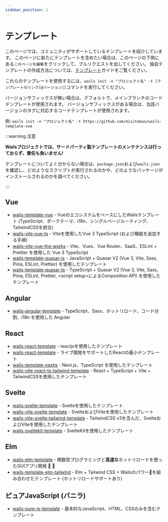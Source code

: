 ```yaml
---
sidebar_position: 1
---
```


# テンプレート

このページでは、コミュニティがサポートしているテンプレートを紹介しています。 このページに新たにテンプレートを含めたい場合は、このページの下側にある`このページを編集`をクリックして、プルリクエストを出してください。 独自テンプレートの作成方法については、[テンプレート](../guides/templates.mdx)ガイドをご覧ください。

これらのテンプレートを使用するには、`wails init -n "プロジェクト名" -t [テンプレートのリンク[@バージョン]]`コマンドを実行してください。

バージョンサフィックスが無い場合は、デフォルトで、メインブランチのコードテンプレートが使用されます。 バージョンサフィックスがある場合は、当該バージョンのタグに対応するコードテンプレートが使用されます。

例: `wails init -n "プロジェクト名" -t https://github.com/misitebao/wails-template-vue`

:::warning 注意

**Wailsプロジェクトでは、サードパーティ製テンプレートのメンテナンスは行っておらず、責任も負いません!**

テンプレートについてよく分からない場合は、`package.json`および`wails.json`を確認し、どのようなスクリプトが実行されるのかや、どのようなパッケージがインストールされるのかを調べてください。

:::

## Vue

- [wails-template-vue](https://github.com/misitebao/wails-template-vue) - VueのエコシステムをベースにしたWailsテンプレート (TypeScript、ダークテーマ、i18n、シングルページルーティング、TailwindCSSを統合)
- [wails-vite-vue-ts](https://github.com/codydbentley/wails-vite-vue-ts) - Viteを使用したVue 3 TypeScript (および機能を追加する手順)
- [wails-vite-vue-the-works](https://github.com/codydbentley/wails-vite-vue-the-works) - Vite、Vuex、Vue Router、SaaS、ESLint + Prettier を使用した Vue 3 TypeScript
- [wails-template-quasar-js](https://github.com/sgosiaco/wails-template-quasar-js) - JavaScript + Quasar V2 (Vue 3, Vite, Sass, Pinia, ESLint, Prettier) を使用したテンプレート
- [wails-template-quasar-ts](https://github.com/sgosiaco/wails-template-quasar-ts) - TypeScript + Quasar V2 (Vue 3, Vite, Sass, Pinia, ESLint, Prettier, &lt;script setup&gt;によるComposition API) を使用したテンプレート

## Angular

- [wails-angular-template](https://github.com/TAINCER/wails-angular-template) - TypeScript、Sass、ホットリロード、コード分割、i18n を使用した Angular

## React

- [wails-react-template](https://github.com/AlienRecall/wails-react-template) - reactjsを使用したテンプレート
- [wails-react-template](https://github.com/flin7/wails-react-template) - ライブ開発をサポートしたReactの最小テンプレート
- [wails-template-nextjs](https://github.com/LGiki/wails-template-nextjs) - Next.js、TypeScript を使用したテンプレート
- [wails-vite-react-ts-tailwind-template](https://github.com/hotafrika/wails-vite-react-ts-tailwind-template) - React + TypeScript + Vite + TailwindCSSを使用したテンプレート

## Svelte

- [wails-svelte-template](https://github.com/raitonoberu/wails-svelte-template) - Svelteを使用したテンプレート
- [wails-vite-svelte-template](https://github.com/BillBuilt/wails-vite-svelte-template) - SvelteおよびViteを使用したテンプレート
- [wails-vite-svelte-tailwind-template](https://github.com/BillBuilt/wails-vite-svelte-tailwind-template) - TailwindCSS v3を含んだ、SvelteおよびViteを使用したテンプレート
- [wails-sveltekit-template](https://github.com/h8gi/wails-sveltekit-template) - SvelteKitを使用したテンプレート

## Elm

- [wails-elm-template](https://github.com/benjamin-thomas/wails-elm-template) - 関数型プログラミングと**高速な**ホットリロードを使ったGUIアプリ開発 :tada: :rocket:
- [wails-template-elm-tailwind](https://github.com/rnice01/wails-template-elm-tailwind) - Elm + Tailwind CSS + Wailsのパワー:muscle:を組み合わせたテンプレート (ホットリロードサポートあり)

## ピュアJavaScript (バニラ)

- [wails-pure-js-template](https://github.com/KiddoV/wails-pure-js-template) - 基本的なJavaScript、HTML、CSSのみを含むテンプレート
